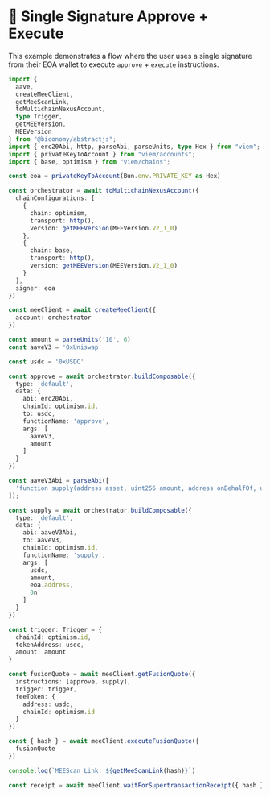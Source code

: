 # 🔏 Single Signature Approve + Execute

This example demonstrates a flow where the user uses a single signature from their 
EOA wallet to execute `approve` + `execute` instructions.

```ts
import { 
  aave,
  createMeeClient,
  getMeeScanLink,
  toMultichainNexusAccount,
  type Trigger,
  getMEEVersion,
  MEEVersion
} from "@biconomy/abstractjs";
import { erc20Abi, http, parseAbi, parseUnits, type Hex } from "viem";
import { privateKeyToAccount } from "viem/accounts";
import { base, optimism } from "viem/chains";

const eoa = privateKeyToAccount(Bun.env.PRIVATE_KEY as Hex)

const orchestrator = await toMultichainNexusAccount({
  chainConfigurations: [
    {
      chain: optimism,
      transport: http(),
      version: getMEEVersion(MEEVersion.V2_1_0)
    },
    {
      chain: base,
      transport: http(),
      version: getMEEVersion(MEEVersion.V2_1_0)
    }
  ],
  signer: eoa
})

const meeClient = await createMeeClient({
  account: orchestrator
})

const amount = parseUnits('10', 6)
const aaveV3 = '0xUniswap'

const usdc = '0xUSDC'

const approve = await orchestrator.buildComposable({
  type: 'default',
  data: {
    abi: erc20Abi,
    chainId: optimism.id,
    to: usdc,
    functionName: 'approve',
    args: [
      aaveV3,
      amount
    ]
  }
})

const aaveV3Abi = parseAbi([
  'function supply(address asset, uint256 amount, address onBehalfOf, uint16 referralCode) external'
]);

const supply = await orchestrator.buildComposable({
  type: 'default',
  data: {
    abi: aaveV3Abi,
    to: aaveV3,
    chainId: optimism.id,
    functionName: 'supply',
    args: [
      usdc,
      amount,
      eoa.address,
      0n
    ]
  }
})

const trigger: Trigger = {
  chainId: optimism.id,
  tokenAddress: usdc,
  amount: amount
}

const fusionQuote = await meeClient.getFusionQuote({
  instructions: [approve, supply],
  trigger: trigger,
  feeToken: {
    address: usdc,
    chainId: optimism.id
  }
})

const { hash } = await meeClient.executeFusionQuote({
  fusionQuote
})

console.log(`MEEScan Link: ${getMeeScanLink(hash)}`)

const receipt = await meeClient.waitForSupertransactionReceipt({ hash })
```